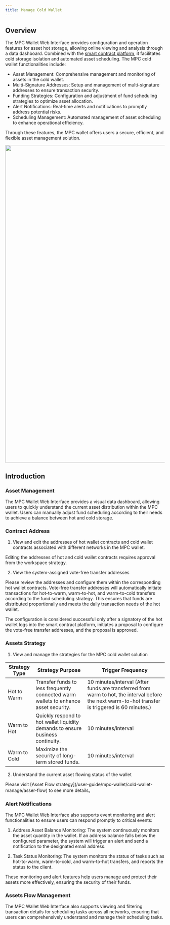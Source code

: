 ```yaml
---
title: Manage Cold Wallet
---
```


## Overview



The MPC Wallet Web Interface provides configuration and operation features for asset hot storage, allowing online viewing and analysis through a data dashboard. Combined with the [smart contract platform](https://cold.chainup.com), it facilitates cold storage isolation and automated asset scheduling. The MPC cold wallet functionalities include:

- Asset Management: Comprehensive management and monitoring of assets in the cold wallet.
- Multi-Signature Addresses: Setup and management of multi-signature addresses to ensure transaction security.
- Funding Strategies: Configuration and adjustment of fund scheduling strategies to optimize asset allocation.
- Alert Notifications: Real-time alerts and notifications to promptly address potential risks.
- Scheduling Management: Automated management of asset scheduling to enhance operational efficiency.

Through these features, the MPC wallet offers users a secure, efficient, and flexible asset management solution.


<div className="w-full flex items-center justify-center">
    <img src="/images/help-center/coldoperatingen.jpeg" width="1000"/>
</div>




## Introduction

### Asset Management 

The MPC Wallet Web Interface provides a visual data dashboard, allowing users to quickly understand the current asset distribution within the MPC wallet. Users can manually adjust fund scheduling according to their needs to achieve a balance between hot and cold storage.



### Contract Address
1. View and edit the addresses of hot wallet contracts and cold wallet contracts associated with different networks in the MPC wallet.


<Note>
Editing the addresses of hot and cold wallet contracts requires approval from the workspace strategy.


</Note>

2. View the system-assigned vote-free transfer addresses

Please review the addresses and configure them within the corresponding hot wallet contracts. Vote-free transfer addresses will automatically initiate transactions for hot-to-warm, warm-to-hot, and warm-to-cold transfers according to the fund scheduling strategy. This ensures that funds are distributed proportionally and meets the daily transaction needs of the hot wallet.




<Note>
The configuration is considered successful only after a signatory of the hot wallet logs into the smart contract platform, initiates a proposal to configure the vote-free transfer addresses, and the proposal is approved.


</Note>


### Assets Strategy

1. View and manage the strategies for the MPC cold wallet solution



Strategy Type | Strategy Purpose | Trigger Frequency|
------- | ------- | ------- |
Hot to Warm |Transfer funds to less frequently connected warm wallets to enhance asset security.|10 minutes/interval (After funds are transferred from warm to hot, the interval before the next warm-to-hot transfer is triggered is 60 minutes.)| 
Warm to Hot|Quickly respond to hot wallet liquidity demands to ensure business continuity.| 10 minutes/interval|
Warm to Cold | Maximize the security of long-term stored funds.|10 minutes/interval|





2. Understand the current asset flowing status of the wallet


<Tip> 
Please visit [Asset Flow strategy](/user-guide/mpc-wallet/cold-wallet-manage/asser-flow) to see more details。
</Tip>



### Alert Notifications


The MPC Wallet Web Interface also supports event monitoring and alert functionalities to ensure users can respond promptly to critical events:

1. Address Asset Balance Monitoring: The system continuously monitors the asset quantity in the wallet. If an address balance falls below the configured parameter, the system will trigger an alert and send a notification to the designated email address.

2. Task Status Monitoring: The system monitors the status of tasks such as hot-to-warm, warm-to-cold, and warm-to-hot transfers, and reports the status to the client.

These monitoring and alert features help users manage and protect their assets more effectively, ensuring the security of their funds.





### Assets Flow Management
The MPC Wallet Web Interface also supports viewing and filtering transaction details for scheduling tasks across all networks, ensuring that users can comprehensively understand and manage their scheduling tasks.


